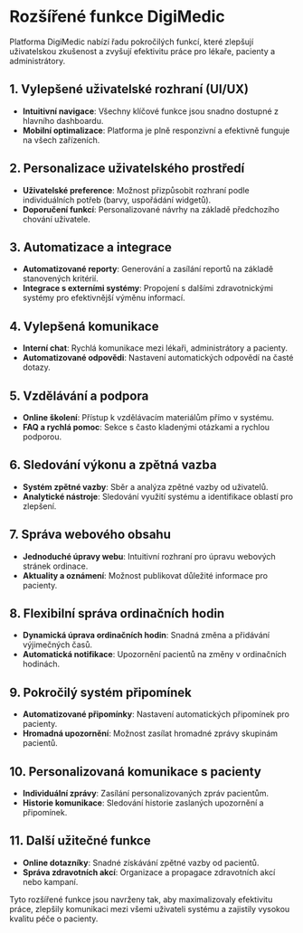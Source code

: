 # Rozšířené funkce DigiMedic

Platforma DigiMedic nabízí řadu pokročilých funkcí, které zlepšují uživatelskou zkušenost a zvyšují efektivitu práce pro lékaře, pacienty a administrátory.

## 1. Vylepšené uživatelské rozhraní (UI/UX)

- **Intuitivní navigace**: Všechny klíčové funkce jsou snadno dostupné z hlavního dashboardu.
- **Mobilní optimalizace**: Platforma je plně responzivní a efektivně funguje na všech zařízeních.

## 2. Personalizace uživatelského prostředí

- **Uživatelské preference**: Možnost přizpůsobit rozhraní podle individuálních potřeb (barvy, uspořádání widgetů).
- **Doporučení funkcí**: Personalizované návrhy na základě předchozího chování uživatele.

## 3. Automatizace a integrace

- **Automatizované reporty**: Generování a zasílání reportů na základě stanovených kritérií.
- **Integrace s externími systémy**: Propojení s dalšími zdravotnickými systémy pro efektivnější výměnu informací.

## 4. Vylepšená komunikace

- **Interní chat**: Rychlá komunikace mezi lékaři, administrátory a pacienty.
- **Automatizované odpovědi**: Nastavení automatických odpovědí na časté dotazy.

## 5. Vzdělávání a podpora

- **Online školení**: Přístup k vzdělávacím materiálům přímo v systému.
- **FAQ a rychlá pomoc**: Sekce s často kladenými otázkami a rychlou podporou.

## 6. Sledování výkonu a zpětná vazba

- **Systém zpětné vazby**: Sběr a analýza zpětné vazby od uživatelů.
- **Analytické nástroje**: Sledování využití systému a identifikace oblastí pro zlepšení.

## 7. Správa webového obsahu

- **Jednoduché úpravy webu**: Intuitivní rozhraní pro úpravu webových stránek ordinace.
- **Aktuality a oznámení**: Možnost publikovat důležité informace pro pacienty.

## 8. Flexibilní správa ordinačních hodin

- **Dynamická úprava ordinačních hodin**: Snadná změna a přidávání výjimečných časů.
- **Automatická notifikace**: Upozornění pacientů na změny v ordinačních hodinách.

## 9. Pokročilý systém připomínek

- **Automatizované připomínky**: Nastavení automatických připomínek pro pacienty.
- **Hromadná upozornění**: Možnost zasílat hromadné zprávy skupinám pacientů.

## 10. Personalizovaná komunikace s pacienty

- **Individuální zprávy**: Zasílání personalizovaných zpráv pacientům.
- **Historie komunikace**: Sledování historie zaslaných upozornění a připomínek.

## 11. Další užitečné funkce

- **Online dotazníky**: Snadné získávání zpětné vazby od pacientů.
- **Správa zdravotních akcí**: Organizace a propagace zdravotních akcí nebo kampaní.

Tyto rozšířené funkce jsou navrženy tak, aby maximalizovaly efektivitu práce, zlepšily komunikaci mezi všemi uživateli systému a zajistily vysokou kvalitu péče o pacienty.
